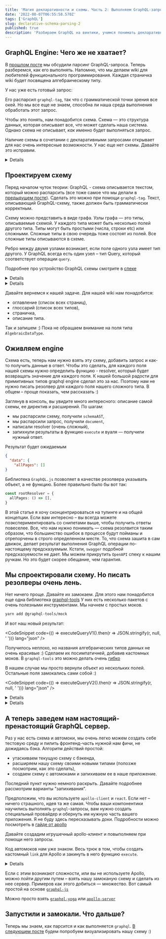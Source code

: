 ```yaml
---
title: 'Магия декларативности и схемы. Часть 2: Выполняем GraphQL-запросы'
date: '2022-08-07T06:55:58.570Z'
tags: ['GraphQL']
slug: declarative-schema-parsing-2
published: true
description: 'Разбираем GraphQL на винтики, учимся понимать декларативный Query Language'
---
```





## GraphQL Engine: Чего же не хватает?

В [прошлом посте](/blog/declarative-schema-parsing-1) мы обсудили парсинг GraphQL-запроса. Теперь разберемся, как его выполнять.
Напомню, что мы делаем wiki для любителей функционального программирования. Каждая страничка wiki будет посвящена алгебраическому типу.

У нас уже есть готовый запрос:

<CodeSnippet code={validQuery} lang="graphql" />

Его распарсил `graphql-tag`, так что с грамматической точки зрения все окей. Но мы все еще не знаем, способна ли наша среда выполнения обработать этот запрос.

Чтобы это понять, нам понадобится схема. Схема — это структура данных, которая описывает все, _что_ может сделать наша система. Однако схема не описывает, _как_ именно будет выполняться запрос.

Наличие схемы в сочетании с декларативными запросами открывает для нас очень интересные возможности.
У нас еще нет схемы. Давайте это исправим.

<Details title="А что, если схема уже спроектирована?">
  Все, что я здесь рассказываю, относится к любой схеме. Подходы и практики,
  которые я здесь описываю, никак не связаны с тем, как именно спроектирована
  схема.
</Details>

## Проектируем схему

Перед началом чуток теории:
GraphQL - схема описывается текстом, который можно распарсить (все тоже самое что мы делали в [предыдущем посте](/blog/declarative-schema-parsing-1)).
Сделать это можно при помощи `graphql-tag`. Текст, описывающий GraphQL-схему, также должен быть грамматически корректным.

Схему можно представить в виде графа. Узлы графа — это типы, описываемые схемой. У каждого типа может быть несколько полей другого типа. Типы могут быть простыми (числа, строки etc)
или сложными. Сложные типы в свою очередь тоже состоят из полей. Все сложные типы описываются в схеме.

Ребро между двумя узлами возникает, если поле одного узла имеет тип другого.
У GraphQL всегда есть один узел – тип Query, который соответствует операции `query`.

Подробнее про устройство GraphQL схемы смотрите в [спеке](https://spec.graphql.org/June2018/#sec-Schema)

<Details title="Схема это 🌳?">
  Нет :) В GraphQL схеме могут быть циклы, так что деревом граф схемы не
  является
</Details>

<Details title="Операции?">
  В GraphQL есть 3 операции: query - read-only запрос, mutation - запись +
  запрос, subscription - длинный запрос, который слушает стрим входящих событий
  и выдает ответ на каждое из них.
</Details>

Давайте вернемся к нашей задаче. Для нашей wiki нам понадобится:

- оглавление (список всех страниц),
- глоссарий (список всех типов),
- страничка,
- описание типа.

Так и запишем :) Пока не обращаем внимание на поля типа `AlgebraicDataType`.

<CodeSnippet code={schema} lang="graphql" />

## Оживляем engine

Схема есть, теперь нам нужно взять эту схему, добавить запрос и как-то получить данные в ответ.
Чтобы это сделать, для каждого поля нашей схемы нужно определить функцию - resolver, который будет возвращать значение для каждого поля.
К нашей большой радости для примитивных типов graphql engine сделал это за нас.
Поэтому нам не нужно писать резолвер для каждого поля нашего сложного типа.
В общем – проще показать, чем рассказать :)

<CodeSnippet code={executionCode} lang="ts" />

Заглянув в консоль, вы увидите много интересного: описание самой схемы, ее директив и расширений.
По шагам:

- мы распарсили схему, получили `schemaAST`,
- мы распарсили запрос, получили `document`,
- написали resolver (очень сложный),
- запихнули результаты в функцию `execute` и вуаля — получили нужный ответ.

Результат будет ожидаемым

```json
{
  "data": {
    "allPages": []
}
```

Библиотека `GraphQL.js` позволяет в качестве резолвера указывать объект, а не функцию. Более правильно было бы вот так:

```ts
const rootResolver = {
  allPages: () => [],
}
```

В этой статье я хочу сконцентрироваться на тулинге и на общей концепции. Если вам интересно – вы всегда можете поэкспериментировать со снипетами выше, чтобы получить ответы повеселее.
Все, что нам нужно понимать — схема резолвится таким образом, что большинство ошибок в процессе будут пойманы и отрепорчены в строго определенном месте.
То, что схема зашита в сам движок, делает результат выполнения GraphQL операции по-настоящему предсказуемым. Кстати, `swagger` подобной предсказуемости не дает. Мы можем прикрутить `OpenAPI` спеку к нашим ручкам. Но это будет скорее обещание, чем гарантия.

## Мы спроектировали схему. Но писать резолверы очень лень.

Нет ничего проще. Давайте их замокаем. Для этого нам понадобится еще одна библиотека [graphql-tools](https://www.graphql-tools.com/)
У них есть несколько пакетов с очень полезными инструментами. Мы начнем с простых моков.

```bash
yarn add @graphql-tools/mock
```

<CodeSnippet code={executableSchemaWithMocksCodeV1} lang="ts" />

И вот наш новый результат:

<CodeSnippet
  code={() => executeQueryV1().then(r => JSON.stringify(r, null, ' '))}
  lang="json"
/>

Получилось неплохо, но названия алгебраических типов данных не очень красивые :) Сделаем их посимпатичней, добавив кастомных моков.
В `graphql-tools` это можно делать очень [гибко](https://www.graphql-tools.com/docs/mocking#customizing-mocks)

<CodeSnippet code={executableSchemaWithMocksCodeV2} lang="ts" />

В нашем случае мы просто вернули объект из нескольких полей. Остальные поля замокались сами собой :)

<CodeSnippet
  code={() => executeQueryV2().then(r => JSON.stringify(r, null, ' '))}
  lang="json"
/>

<Details title="Такая штука пригодится нам для тестов">
  Крутые фронтенды пишут тесты. Возможность быстро сгенерировать моки для
  каждого поля нам еще пригодится, когда мы начнем экспериментировать с тестами
</Details>

<Details title="Полезности из graphql-tools">
  Посмотрите на
  [`mock-server`](https://www.graphql-tools.com/docs/mocking#mockserver)
  Воспользовавшись этой функцией, можно сделать примеры выше чуть короче. Мне
  показалось, что пример с явным использованием схемы будет более понятным, так
  что я не стала использовать `mock-server`
</Details>

## A теперь заведем нам настоящий-пренастоящий GraphQL сервер.

Раз у нас есть схема и автомоки, мы очень легко можем создать себе тестовую среду и пилить фронтенд-часть нужной нам фичи, не дожидаясь бэка.
Алгоритм действий простой:

- утаскиваем текущую схему с бэкенда,
- расширяем нашу схему своими новыми типами (попозже посмотрим, как это сделать),
- создаем схему с автомоками и запихиваем ее в наше приложение.

Последний пункт нужно немного раскрыть. Давайте подробнее рассмотрим варианты "запихивания".

Предположим, что вы используете `apollo-client` и `react`. Если нет – ничего страшного, идея та же самая.
Чтобы ваши компонентики научились выполнять `graphql`-запросы, вам нужно создать специальный провайдер и обернуть им нужную часть вашего приложения.
Я не буду здесь пересказывать доки. Подробности можно посмотреть в [гайде от apollo](https://www.apollographql.com/docs/react/get-started/)

Давайте создадим игрушечный apollo-клиент и повыполняем при помощи него запросы.

<CodeSnippet code={toyClientCode} lang="ts" />

Код автомоков нам уже знаком. Весь трюк в том, чтобы создать кастомный `link` для Apollo и закинуть в него функцию `execute`.

<Details title="Что это за линки такие">
  Если вы действительно хотите разобраться, то проще всего почитать
  [документацию](https://www.apollographql.com/docs/react/api/link/introduction)

Если кратко: Operation — это AST вашего запроса + некоторое количество метаданных.
Operation передается по цепочке links (по-русски это, видимо, ссылка :). У каждой link вызывается метод `request`, который возвращает [Observable](https://github.com/zenparsing/zen-observable).
Чтобы закинуть данные дальше по цепочке, используется метод `forward`

</Details>

Если с этим возникают сложности, или вы не используете Apollo, можно пойти другим путем – взять нашу замоканую схему и сделать из нее сервер.
Примеров как этого добиться — множество.
Вот самый простой на основе [`graphql-js`](https://graphql.org/graphql-js/running-an-express-graphql-server/)

Можно просто взять [`graphql-yoga`](https://www.graphql-yoga.com/) или [`apollo-server`](`https://www.apollographql.com/docs/apollo-server/`)

## Запустили и замокали. Что дальше?

Теперь мы знаем, как парсится и как выполняется `graphql`. [В следующем посте](/blog/declarative-schema-parsing-3) будем попробуем визуализировать нашу схему :)
